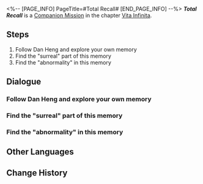 <%-- [PAGE_INFO]
PageTitle=#Total Recall#
[END_PAGE_INFO] --%>
{{Stub|Dialogue.}}
{{Mission Infobox
|id            = 2020504
|title         = 
|image         = <!--Mission Total Recall.png-->
|type          = Companion
|event_name    = 
|chapter       = Vita Infinita (Companion Mission Chapter)
|requirements  = [[Companion Mission]] ''[[Total Recall]]'' completed
|summary       = <!--official mission summary from Fate's Atlas-->
|characters    = Fu Xuan; March 7th; Memory-(Trailblazer); Memory-Arlan; Memory-Asta; Memory-Dan Heng; Memory-Herta; Trailblazer
|startLocation = [[The Xianzhou Luofu]] - [[Memory-Herta Space Station]]
|world         = The Xianzhou Luofu
|area          = Memory-Herta Space Station
|prev          = 
|next          = 
|rewards       = Trailblaze EXP*450; Stellar Jade*100; Traveler's Guide*8; Lost Crystal*8; Oath of Steel*6; Credit*90,000
}}
'''''Total Recall''''' is a [[Companion Mission]] in the chapter [[Vita Infinita (Companion Mission Chapter)|Vita Infinita]].

==Steps==
# Follow Dan Heng and explore your own memory
# Find the "surreal" part of this memory
# Find the "abnormality" in this memory

<!--
==Gameplay Notes==

--><!--
==Trial Character==

-->
==Dialogue==
{{Stub Dialogue}}
{{Dialogue End}}

===Follow Dan Heng and explore your own memory{{subst:void|<!--202050402-->}}===
{{Mission Description|type=companion|location=Memory-Herta Space Station|update|It isn't surprising to see Dan Heng in this memory, but March 7th is rather startled to see him acting in a way that screams "there's no time to explain. Hurry and get onto the Express!"<br />This isn't too bad. Having a guide is better than her searching alone aimlessly in her memories.}}
{{Dialogue Start}}
:{{tx}}
{{Dialogue End}}

===Find the "surreal" part of this memory{{subst:void|<!--202050405-->}}===
{{Mission Description|type=companion|location=Memory-Herta Space Station|update|Fu Xuan left a word of warning, then completely cut off communications with March 7th. March is a little scared, but this fear also made her feel a little ridiculous &mdash; why is everything so ominous and lonely when this is her own memory?<br />She can't help but recall the nightmare she had a few nights ago. She forgot the content of the dream as soon as she woke up, but that helpless and isolated feeling of fear lasted for well over an hour.}}
{{Dialogue Start}}
:{{tx}}
{{Dialogue End}}

===Find the "abnormality" in this memory{{subst:void|<!--202050411-->}}===
{{Mission Description|type=companion|location=Memory-Herta Space Station|update|After overcoming various obstacles, March 7th finally approaches the starting point of her memories. However, the closer she gets, the more anxious she feels &mdash; Where is this "obstacle" coming from?<br />Fu Xuan's warning echoes in her mind, making her almost wanting to stop and turn back the way she came...<br />"But Trailblazers must never turn back, even when they turn their back." March 7th is pretty satisfied with this dry joke and decides to tell it to Dan Heng when she gets back.}}
{{Dialogue Start}}
:{{tx}}
{{Dialogue End}}

==Other Languages==
{{Other Languages
|en   = Total Recall
|zhs  = 全面回忆
|zht  = 全面回憶
|ja   = 全て追憶
|ko   = 전반적 회상
|es   = Podemos recordarlo por usted
|fr   = Total Recall
|ru   = Вспомнить всё
|th   = หวนย้อนความทรงจำ
|vi   = Hồi Ức Toàn Diện
|de   = Lückenlose Erinnerung
|id   = Mengenang Penuh
|pt   = A Vingadora do Futuro
}}

==Change History==
{{Change History|1.3}}
